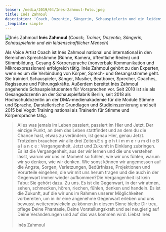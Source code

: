 ```yaml
---
teaser: /media/2019/04/Ines-Zahmoul-Foto.jpeg
title: Inés Zahmoul
description: 'Coach, Dozentin, Sängerin, Schauspielerin und ein leidenschaftlicher Mensch'
_template: simple
---
```


![Inés Zahmoul](/media/2019/04/Ines-Zahmoul-Foto.jpeg "Inés Zahmoul") **Inés Zahmoul** *(Coach, Trainer, Dozentin, Sängerin, Schauspielerin und ein leidenschaftlicher Mensch)*

Als Voice Artist Coach ist Inés Zahmoul national und international in den Bereichen Sprechstimme (Bühne, Kamera, öffentliche Reden) und Stimmbildung, Gesang & Körpersprache (nonverbale Kommunikation und Mikroexpressionen) erfolgreich tätig. Inés Zahmoul gehört zu den Experten, wenn es um die Verbindung von Körper, Sprech- und Gesangsstimme geht. Sie trainiert Schauspieler, Sänger, Musiker, Beatboxer, Sprecher, Coaches, Regisseure und Führungskräfte. Außerdem bereitet Inés Zahmoul angehende Schauspielstudenten für Vorsprechen vor. Seit 2010 ist sie als Gesangsdozentin an der Schauspielfabrik Berlin, seit 2018 als Hochschuldozentin an der DMA-medienakademie für die Module Stimme und Sprache, Darstellerische Grundlagen und Studioinszenierung und seit 2015 bei Vogdt Training national als Trainerin für Stimme und Körpersprache tätig.

> Alles was jemals im Leben passiert, passiert im Hier und Jetzt. Der einzige Punkt, an dem das Leben stattfindet und an dem du die Chance hast, etwas zu verändern, ist genau Hier, genau Jetzt. Trotzdem brauchen wir alle drei Zeiten.E s g e h t i m m e r u m d i e B a l a n c e : Vergangenheit, Jetzt und Zukunft in Einklang zubringen. Es ist die Vergangenheit, aus der wir lernen und die uns verstehen lässt, warum wir uns im Moment so fühlen, wie wir uns fühlen, warum wir so denken, wie wir denken. Wie sonst können wir angemessen auf die Ängste, Sorgen, Verletzungen, Bedürfnisse, Projektionen und Vorurteile eingehen, die wir mit uns herum tragen und die auch in der Gegenwart immer wieder aufkommen?Die Vergangenheit ist kein Tabu: Sie gehört dazu. Zu uns. Es ist die Gegenwart, in der wir atmen, sehen, schmecken, hören, riechen, fühlen, denken und handeln. Es ist die Zukunft, auf die wir uns im Rahmen unserer Möglichkeiten vorbereiten, um in ihr eine angenehme Gegenwart erleben und uns bewusst weiterentwickeln zu können.In diesem Sinne bleibe Dir treu, pflege Deine Phantasie, Deine Vorstellungskraft und sei neugierig auf Deine Veränderungen und auf das was kommen wird. Liebst Inés\
> \
> Inés Zahmoul
